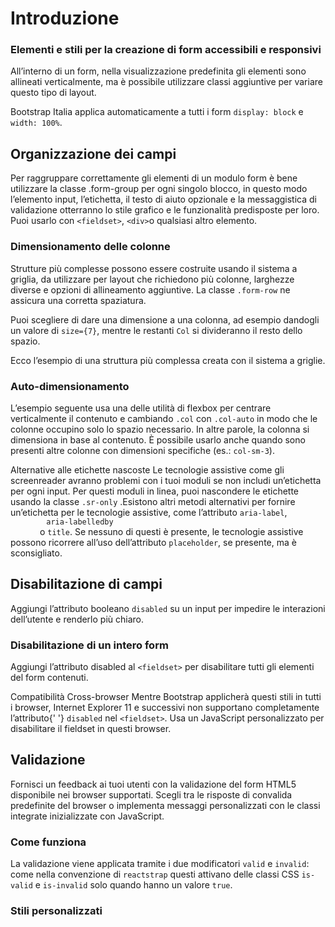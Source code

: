 

<Meta title='Documentazione/Form/Introduzione' />

# Introduzione

### Elementi e stili per la creazione di form accessibili e responsivi

All’interno di un form, nella visualizzazione predefinita gli elementi sono allineati verticalmente, ma è possibile utilizzare classi aggiuntive per variare questo tipo di layout.

Bootstrap Italia applica automaticamente a tutti i form `display: block` e `width: 100%`.

## Organizzazione dei campi

Per raggruppare correttamente gli elementi di un modulo form è bene utilizzare la classe .form-group per ogni singolo blocco, in questo modo l’elemento input, l’etichetta, il testo di aiuto opzionale e la messaggistica di validazione otterranno lo stile grafico e le funzionalità predisposte per loro. Puoi usarlo con <code>&lt;fieldset&gt;</code>, <code>&lt;div&gt;</code>o qualsiasi altro elemento.

### Dimensionamento delle colonne

Strutture più complesse possono essere costruite usando il sistema a griglia, da utilizzare per layout che richiedono più colonne, larghezze diverse e opzioni di allineamento aggiuntive. La classe `.form-row` ne assicura una corretta spaziatura.

Puoi scegliere di dare una dimensione a una colonna, ad esempio dandogli un valore di `size={7}`, mentre le restanti `Col` si divideranno il resto dello spazio.

<Canvas>
  <Story id='componenti-form-form-layout--dimensionamento-colonne-base' />
</Canvas>

Ecco l’esempio di una struttura più complessa creata con il sistema a griglie.

<Canvas>
  <Story id='componenti-form-form-layout--dimensionamento-colonne-complesso' />
</Canvas>

### Auto-dimensionamento

L’esempio seguente usa una delle utilità di flexbox per centrare verticalmente il contenuto e cambiando `.col` con `.col-auto` in modo che le colonne occupino solo lo spazio necessario. In altre parole, la colonna si dimensiona in base al contenuto. È possibile usarlo anche quando sono presenti altre colonne con dimensioni specifiche (es.: `col-sm-3`).

<Canvas>
  <Story id='componenti-form-form-layout--auto-dimensionamento' />
</Canvas>

<div className='docs'>
  <Callout color='warning'>
    <CalloutTitle>Alternative alle etichette nascoste</CalloutTitle>
    <CalloutText>
      Le tecnologie assistive come gli screenreader avranno problemi con i tuoi
      moduli se non includi un’etichetta per ogni input. Per questi moduli in
      linea, puoi nascondere le etichette usando la classe <code>.sr-only</code>
      .Esistono altri metodi alternativi per fornire un’etichetta per le tecnologie
      assistive, come l’attributo <code>aria-label</code>, <code>
        aria-labelledby
      </code> o <code>title</code>. Se nessuno di questi è presente, le tecnologie
      assistive possono ricorrere all’uso dell’attributo
      <code>placeholder</code>, se presente, ma è sconsigliato.
    </CalloutText>
  </Callout>
</div>

## Disabilitazione di campi

Aggiungi l’attributo booleano `disabled` su un input per impedire le interazioni dell’utente e renderlo più chiaro.

<Canvas>
  <Story id='componenti-form-input--disabilitato' />
</Canvas>

### Disabilitazione di un intero form

Aggiungi l’attributo disabled al <code>&lt;fieldset&gt;</code> per disabilitare tutti gli elementi del form contenuti.

<Canvas>
  <Story id='componenti-form-form-layout--form-disabilitato' />
</Canvas>

<div className='docs'>
  <Callout color='warning'>
    <CalloutTitle>Compatibilità Cross-browser</CalloutTitle>
    <CalloutText>
      Mentre Bootstrap applicherà questi stili in tutti i browser, Internet
      Explorer 11 e successivi non supportano completamente l’attributo{' '}
      <code>disabled</code> nel <code>&lt;fieldset&gt;</code>. Usa un JavaScript
      personalizzato per disabilitare il fieldset in questi browser.
    </CalloutText>
  </Callout>
</div>

## Validazione

Fornisci un feedback ai tuoi utenti con la validazione del form HTML5 disponibile nei browser supportati. Scegli tra le risposte di convalida predefinite del browser o implementa messaggi personalizzati con le classi integrate inizializzate con JavaScript.

### Come funziona

La validazione viene applicata tramite i due modificatori `valid` e `invalid`: come nella convenzione di `reactstrap` questi attivano delle classi CSS `is-valid` e `is-invalid` solo quando hanno un valore `true`.

### Stili personalizzati

<Canvas>
  <Story id='componenti-form-form-validation--validazione-completa' />
</Canvas>
